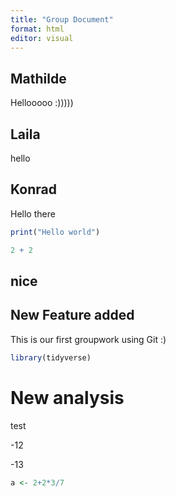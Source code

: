 ```yaml
---
title: "Group Document"
format: html
editor: visual
---
```


## Mathilde

Hellooooo :)))))

## Laila

hello

## Konrad

Hello there

```r
print("Hello world")
```

```r
2 + 2
```

## nice

## New Feature added 

This is our first groupwork using Git :)

```r
library(tidyverse)
```

# New analysis

test

-12

-13

```r
a <- 2+2*3/7
```